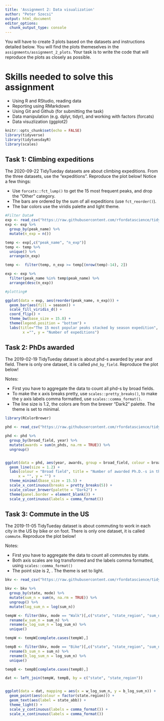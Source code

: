 ```yaml
---
title: 'Assignment 2: Data visualization'
author: "Peter Szecsi"
output: html_document
editor_options: 
  chunk_output_type: console
---
```


You will have to create 3 plots based on the datasets and instructions detailed below. You will find the plots themeselves in the `assignments/assignment_2_plots`. Your task is to write the code that will reproduce the plots as closely as possible.

# Skills needed to solve this assignment

-   Using R and RStudio, reading data
-   Reporting using RMarkdown
-   Using Git and Github (for submitting the task)
-   Data manipulation (e.g. dplyr, tidyr), and working with factors (forcats)
-   Data visuzlization (ggplot2)

```r
knitr::opts_chunk$set(echo = FALSE)
library(tidyverse)
library(tidytuesdayR)
library(scales)
```

## Task 1: Climbing expeditions

The 2020-09-22 TidyTueday datasets are about climbing expeditions. From the three datasets, use the "expeditions". Reproduce the plot below! Notice a few things:

-   Use `forcats::fct_lump()` to get the 15 most frequent peaks, and drop the "Other" category.
-   The bars are ordered by the sum of all expeditions (use `fct_reorder()`).
-   The bar colors use the viridis palette and light theme.

```r
#Filter Data#
exp <- read_csv("https://raw.githubusercontent.com/rfordatascience/tidytuesday/master/data/2020/2020-09-22/expeditions.csv")
exp <- exp %>%
  group_by(peak_name) %>%
  mutate(n_exp = n())

temp <- exp[,c("peak_name", "n_exp")]
temp <- temp %>%
  unique() %>%
  arrange(n_exp)

temp <-  filter(temp, n_exp >= temp[(nrow(temp)-14), 2])

exp <- exp %>%
  filter(peak_name %in% temp$peak_name) %>%
  arrange(desc(n_exp))

#plotting#

ggplot(data = exp, aes(reorder(peak_name, n_exp))) +
  geom_bar(aes(fill = season)) +
  scale_fill_viridis_d() +
  coord_flip() +
  theme_bw(base_size = 15.8) +
  theme(legend.position = "bottom") +
  labs(title="The 15 most popular peaks stacked by season expedition",
        x ="", y = "Number of expeditions")
```

## Task 2: PhDs awarded

The 2019-02-19 TidyTueday dataset is about phd-s awarded by year and field. There is only one dataset, it is called `phd_by_field`. Reproduce the plot below!

Notes:

-   First you have to aggregate the data to count all phd-s by broad fields.
-   To make the x axis breaks pretty, use `scales::pretty_breaks()`, to make the y axis labels comma formatted, use `scales::comma_format()`.
-   The line size is 1.2, the colors are from the brewer "Dark2" palette. The theme is set to minimal.

```r
library(RColorBrewer)

phd <- read_csv("https://raw.githubusercontent.com/rfordatascience/tidytuesday/master/data/2019/2019-02-19/phd_by_field.csv")

phd <- phd %>%
  group_by(broad_field, year) %>%
  mutate(awards = sum(n_phds, na.rm = TRUE)) %>%
  ungroup()


ggplot(data = phd, aes(year, awards, group = broad_field, colour = broad_field)) +
  geom_line(size = 1.2) +
  labs(colour = "Broad field", title = "Number of awarded Ph.D.-s in the US by year",
      x = "", y = "") +
  theme_minimal(base_size = 15.5) +
  scale_x_continuous(breaks = pretty_breaks(5)) +
  scale_colour_brewer(palette = "Dark2") +
  theme(panel.border = element_blank()) +
  scale_y_continuous(labels = comma_format())
```

## Task 3: Commute in the US

The 2019-11-05 TidyTueday dataset is about commuting to work in each city in the US by bike or on foot. There is only one dataset, it is called `commute`. Reproduce the plot below!

Notes:

-   First you have to aggregate the data to count all commutes by state.
-   Both axis scales are log transformed and the labels comma formatted, using `scales::comma_format()`
-   The point size is 2, . The theme is set to light.

```r
bkv <- read_csv("https://raw.githubusercontent.com/rfordatascience/tidytuesday/master/data/2019/2019-11-05/commute.csv")

bkv <- bkv %>%
  group_by(state, mode) %>%
  mutate(sum_n = sum(n, na.rm = TRUE)) %>%
  ungroup() %>%
  mutate(log_sum_n = log(sum_n))

tempW <- filter(bkv, mode == "Walk")[,c("state", "state_region", "sum_n", "log_sum_n", "state_abb")] %>%
  rename(w_sum_n = sum_n) %>%
  rename(w_log_sum_n = log_sum_n) %>%
  unique()

tempW <- tempW[complete.cases(tempW),]

tempB <- filter(bkv, mode == "Bike")[,c("state", "state_region", "sum_n", "log_sum_n")] %>%
  rename(b_sum_n = sum_n) %>%
  rename(b_log_sum_n = log_sum_n) %>%
  unique()

tempB <- tempB[complete.cases(tempB),]

dat <- left_join(tempW, tempB, by = c("state", "state_region"))


ggplot(data = dat, mapping = aes(x = w_log_sum_n, y = b_log_sum_n)) +
  geom_point(aes(colour = factor(state.region))) +
  geom_text(aes(label = state_abb)) +
  theme_light() +
  scale_y_continuous(labels = comma_format()) +
  scale_x_continuous(labels = comma_format())






```

